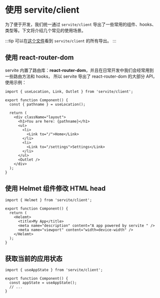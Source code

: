 # 使用 servite/client

为了便于开发，我们统一通过 `servite/client` 导出了一些常用的组件、hooks、类型等。下文将介绍几个常见的使用场景。

:::tip
可以在[这个文件](https://github.com/Codpoe/servite/blob/master/packages/servite/src/client/index.ts)看到 `servite/client` 的所有导出。
:::

## 使用 react-router-dom

servite 内置了路由库：**react-router-dom**，并且在日常开发中我们会经常用到一些路由方法和 hooks，
所以 servite 导出了 react-router-dom 的大部分 API，使用示例：

```tsx
import { useLocation, Link, Outlet } from 'servite/client';

export function Component() {
  const { pathname } = useLocation();

  return (
    <div className="layout">
      <h1>You are here: {pathname}</h1>
      <ul>
        <li>
          <Link to="/">Home</Link>
        </li>
        <li>
          <Link to="/settings">Settings</Link>
        </li>
      </ul>
      <Outlet />
    </div>
  );
}
```

## 使用 Helmet 组件修改 HTML head

```tsx
import { Helmet } from 'servite/client';

export function Component() {
  return (
    <Helemt>
      <title>My App</title>
      <meta name="description" content="A app powered by servite " />
      <meta name="viewport" content="width=device-width" />
    </Helemt>
  );
}
```

## 获取当前的应用状态

```tsx
import { useAppState } from 'servite/client';

export function Component() {
  const appState = useAppState();
  // ...
}
```
